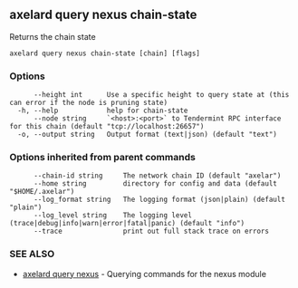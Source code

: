 ## axelard query nexus chain-state

Returns the chain state

```
axelard query nexus chain-state [chain] [flags]
```

### Options

```
      --height int      Use a specific height to query state at (this can error if the node is pruning state)
  -h, --help            help for chain-state
      --node string     `<host>:<port>` to Tendermint RPC interface for this chain (default "tcp://localhost:26657")
  -o, --output string   Output format (text|json) (default "text")
```

### Options inherited from parent commands

```
      --chain-id string     The network chain ID (default "axelar")
      --home string         directory for config and data (default "$HOME/.axelar")
      --log_format string   The logging format (json|plain) (default "plain")
      --log_level string    The logging level (trace|debug|info|warn|error|fatal|panic) (default "info")
      --trace               print out full stack trace on errors
```

### SEE ALSO

- [axelard query nexus](/cli-docs/v0_32_0/axelard_query_nexus) - Querying commands for the nexus module
